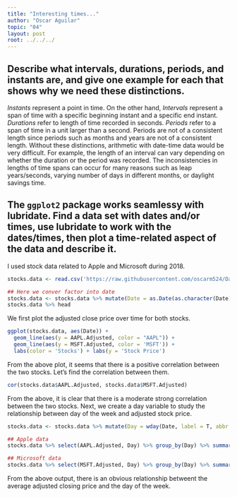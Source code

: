 ```yaml
---
title: "Interesting times..."
author: "Oscar Aguilar"
topic: "04"
layout: post
root: ../../../
---
```



## Describe what intervals, durations, periods, and instants are, and give one example for each that shows why we need these distinctions.

*Instants* represent a point in time. On the other hand,  *Intervals* represent a span of time with a specific beginning instant and a specific end instant. *Durations* refer to length of time recorded in seconds. *Periods* refer to a span of time in a unit larger than a second. Periods are not of a consistent length since periods such as months and years are not of a consistent length. Without these distinctions, arithmetic with date-time data would be very difficult. For example, the length of an interval can vary depending on whether the duration or the period was recorded. The inconsistencies in lengths of time spans can occur for many reasons such as leap years/seconds, varying number of days in different months, or daylight savings time.  


## The `ggplot2` package works seamlessy with lubridate. Find a data set with dates and/or times, use lubridate to work with the dates/times, then plot a time-related aspect of the data and describe it.  

I used stock data related to Apple and Microsoft during 2018.

```r
stocks.data <- read.csv('https://raw.githubusercontent.com/oscarm524/DataSets/master/stock_data.csv')

## Here we conver factor into date
stocks.data <- stocks.data %>% mutate(Date = as.Date(as.character(Date)))
stocks.data %>% head
```

We first plot the adjusted close price over time for both stocks. 

```r
ggplot(stocks.data, aes(Date)) + 
  geom_line(aes(y = AAPL.Adjusted, color = "AAPL")) +    
  geom_line(aes(y = MSFT.Adjusted, color = 'MSFT')) + 
  labs(color = 'Stocks') + labs(y = 'Stock Price')
```

From the above plot, it seems that there is a positive correlation between the two stocks. Let's find the correlation between them. 

```r
cor(stocks.data$AAPL.Adjusted, stocks.data$MSFT.Adjusted)
```

From the above, it is clear that there is a moderate strong correlation between the two stocks. Next, we create a day variable to study the relationship between day of the week and adjusted stock price.

```r
stocks.data <- stocks.data %>% mutate(Day = wday(Date, label = T, abbr = T))

## Apple data
stocks.data %>% select(AAPL.Adjusted, Day) %>% group_by(Day) %>% summarise(Avg.Price = mean(AAPL.Adjusted))

## Microsoft data
stocks.data %>% select(MSFT.Adjusted, Day) %>% group_by(Day) %>% summarise(Avg.Price = mean(MSFT.Adjusted))
```

From the above output, there is an obvious relationship betweent the average adjusted closing price and the day of the week. 




